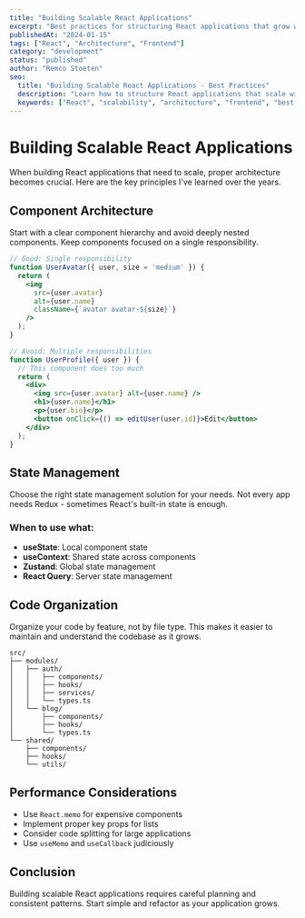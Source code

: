 ```yaml
---
title: "Building Scalable React Applications"
excerpt: "Best practices for structuring React applications that grow with your team and requirements."
publishedAt: "2024-01-15"
tags: ["React", "Architecture", "Frontend"]
category: "development"
status: "published"
author: "Remco Stoeten"
seo:
  title: "Building Scalable React Applications - Best Practices"
  description: "Learn how to structure React applications that scale with your team and requirements. Essential patterns and practices for maintainable code."
  keywords: ["React", "scalability", "architecture", "frontend", "best practices"]
---
```


# Building Scalable React Applications

When building React applications that need to scale, proper architecture becomes crucial. Here are the key principles I've learned over the years.

## Component Architecture

Start with a clear component hierarchy and avoid deeply nested components. Keep components focused on a single responsibility.

```jsx
// Good: Single responsibility
function UserAvatar({ user, size = 'medium' }) {
  return (
    <img 
      src={user.avatar} 
      alt={user.name}
      className={`avatar avatar-${size}`}
    />
  );
}

// Avoid: Multiple responsibilities
function UserProfile({ user }) {
  // This component does too much
  return (
    <div>
      <img src={user.avatar} alt={user.name} />
      <h1>{user.name}</h1>
      <p>{user.bio}</p>
      <button onClick={() => editUser(user.id)}>Edit</button>
    </div>
  );
}
```

## State Management

Choose the right state management solution for your needs. Not every app needs Redux - sometimes React's built-in state is enough.

### When to use what:

- **useState**: Local component state
- **useContext**: Shared state across components
- **Zustand**: Global state management
- **React Query**: Server state management

## Code Organization

Organize your code by feature, not by file type. This makes it easier to maintain and understand the codebase as it grows.

```
src/
├── modules/
│   ├── auth/
│   │   ├── components/
│   │   ├── hooks/
│   │   ├── services/
│   │   └── types.ts
│   └── blog/
│       ├── components/
│       ├── hooks/
│       └── types.ts
└── shared/
    ├── components/
    ├── hooks/
    └── utils/
```

## Performance Considerations

- Use `React.memo` for expensive components
- Implement proper key props for lists
- Consider code splitting for large applications
- Use `useMemo` and `useCallback` judiciously

## Conclusion

Building scalable React applications requires careful planning and consistent patterns. Start simple and refactor as your application grows.

